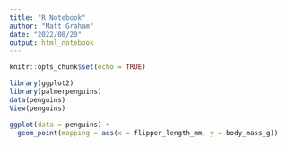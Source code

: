 ```yaml
---
title: "R Notebook"
author: "Matt Graham"
date: "2022/08/20"
output: html_notebook
---
```


```r
knitr::opts_chunk$set(echo = TRUE)
```

```r
library(ggplot2)
library(palmerpenguins)
data(penguins)
View(penguins)
```

```r
ggplot(data = penguins) +
  geom_point(mapping = aes(x = flipper_length_mm, y = body_mass_g))
```
